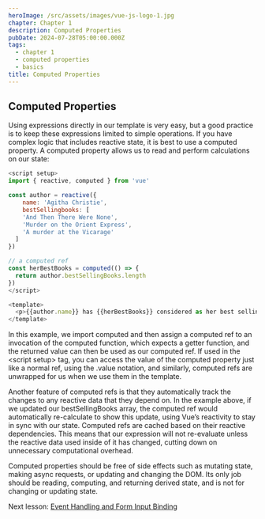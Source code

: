 ```yaml
---
heroImage: /src/assets/images/vue-js-logo-1.jpg
chapter: Chapter 1
description: Computed Properties
pubDate: 2024-07-28T05:00:00.000Z
tags:
  - chapter 1
  - computed properties
  - basics
title: Computed Properties
---
```


## Computed Properties

Using expressions directly in our template is very easy, but a good practice is to keep these expressions limited to simple operations. If you have complex logic that includes reactive state, it is best to use a computed property. A computed property allows us to read and perform calculations on our state:

```javascript
<script setup>
import { reactive, computed } from 'vue'

const author = reactive({
    name: 'Agitha Christie',
    bestSellingbooks: [
    'And Then There Were None',
    'Murder on the Orient Express',
    'A murder at the Vicarage'
  ]
})

// a computed ref
const herBestBooks = computed(() => {
  return author.bestSellingBooks.length
})
</script>

<template>
  <p>{{author.name}} has {{herBestBooks}} considered as her best selling books.</p>
</template>
```

In this example, we import computed and then assign a computed ref to an invocation of the computed function, which expects a getter function, and the returned value can then be used as our computed ref. If used in the \<script setup> tag, you can access the value of the computed property just like a normal ref, using the .value notation, and similarly, computed refs are unwrapped for us when we use them in the template.

Another feature of computed refs is that they automatically track the changes to any reactive data that they depend on. In the example above, if we updated our bestSellingBooks array, the computed ref would automatically re-calculate to show this update, using Vue’s reactivity to stay in sync with our state. Computed refs are cached based on their reactive dependencies. This means that our expression will not re-evaluate unless the reactive data used inside of it has changed, cutting down on unnecessary computational overhead.

Computed properties should be free of side effects such as mutating state, making async requests, or updating and changing the DOM. Its only job should be reading, computing, and returning derived state, and is not for changing or updating state.

Next lesson: [Event Handling and Form Input Binding](/post/event-handling-and-form-input-binding 'Event Handling and Form Input Binding')
